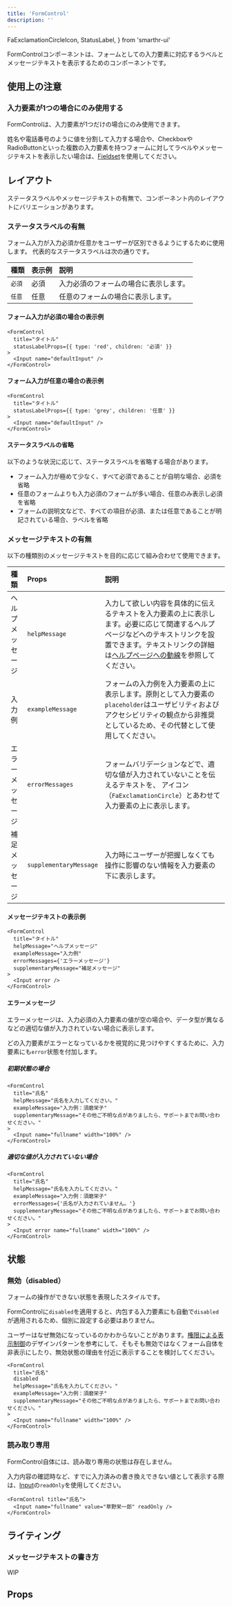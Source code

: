```yaml
---
title: 'FormControl'
description: ''
---
```

  FaExclamationCircleIcon,
  StatusLabel,
} from 'smarthr-ui'

FormControlコンポーネントは、フォームとしての入力要素に対応するラベルとメッセージテキストを表示するためのコンポーネントです。

<ComponentStory name="FormControl" />

## 使用上の注意

### 入力要素が1つの場合にのみ使用する

FormControlは、入力要素が1つだけの場合にのみ使用できます。

姓名や電話番号のように値を分割して入力する場合や、CheckboxやRadioButtonといった複数の入力要素を持つフォームに対してラベルやメッセージテキストを表示したい場合は、[Fieldset](/products/components/fieldset/)を使用してください。

## レイアウト

ステータスラベルやメッセージテキストの有無で、コンポーネント内のレイアウトにバリエーションがあります。

### ステータスラベルの有無

フォーム入力が入力必須か任意かをユーザーが区別できるようにするために使用します。
代表的なステータスラベルは次の通りです。

| 種類 | 表示例 | 説明 |
| :--- | :--- | :--- |
| `必須` | <StatusLabel type="red">必須</StatusLabel> | 入力必須のフォームの場合に表示します。 |
| `任意` | <StatusLabel type="grey">任意</StatusLabel> | 任意のフォームの場合に表示します。 |

#### フォーム入力が必須の場合の表示例

```tsx editable codeBlock
<FormControl
  title="タイトル"
  statusLabelProps={{ type: 'red', children: '必須' }}
>
  <Input name="defaultInput" />
</FormControl>
```

#### フォーム入力が任意の場合の表示例

```tsx editable codeBlock
<FormControl
  title="タイトル"
  statusLabelProps={{ type: 'grey', children: '任意' }}
>
  <Input name="defaultInput" />
</FormControl>
```

#### ステータスラベルの省略

以下のような状況に応じて、ステータスラベルを省略する場合があります。

- フォーム入力が極めて少なく、すべて必須であることが自明な場合、必須を省略
- 任意のフォームよりも入力必須のフォームが多い場合、任意のみ表示し必須を省略
- フォームの説明文などで、すべての項目が必須、または任意であることが明記されている場合、ラベルを省略

### メッセージテキストの有無

以下の種類別のメッセージテキストを目的に応じて組み合わせて使用できます。

| 種類 | Props | 説明 |
| :--- | :--- | :--- |
| ヘルプメッセージ | `helpMessage` | 入力して欲しい内容を具体的に伝えるテキストを入力要素の上に表示します。必要に応じて関連するヘルプページなどへのテキストリンクを設置できます。テキストリンクの詳細は[ヘルプページへの動線](/products/design-patterns/help-link/#h3-2)を参照してください。 |
| 入力例 | `exampleMessage` | フォームの入力例を入力要素の上に表示します。原則として入力要素の`placeholder`はユーザビリティおよびアクセシビリティの観点から非推奨としているため、その代替として使用してください。 |
| エラーメッセージ | `errorMessages` | フォームバリデーションなどで、適切な値が入力されていないことを伝えるテキストを、<FaExclamationCircleIcon alt="エラーメッセージ" color="DANGER" /> アイコン（`FaExclamationCircle`）とあわせて入力要素の上に表示します。 |
| 補足メッセージ | `supplementaryMessage` | 入力時にユーザーが把握しなくても操作に影響のない情報を入力要素の下に表示します。 |

#### メッセージテキストの表示例

```tsx editable codeBlock
<FormControl
  title="タイトル"
  helpMessage="ヘルプメッセージ"
  exampleMessage="入力例"
  errorMessages={'エラーメッセージ'}
  supplementaryMessage="補足メッセージ"
>
  <Input error />
</FormControl>
```

#### エラーメッセージ

エラーメッセージは、入力必須の入力要素の値が空の場合や、データ型が異なるなどの適切な値が入力されていない場合に表示します。

どの入力要素がエラーとなっているかを視覚的に見つけやすくするために、入力要素にも`error`状態を付加します。

##### 初期状態の場合

```tsx editable codeBlock
<FormControl
  title="氏名"
  helpMessage="氏名を入力してください。"
  exampleMessage="入力例：須磨栄子"
  supplementaryMessage="その他ご不明な点がありましたら、サポートまでお問い合わせください。"
>
  <Input name="fullname" width="100%" />
</FormControl>
```

##### 適切な値が入力されていない場合

```tsx editable codeBlock
<FormControl
  title="氏名"
  helpMessage="氏名を入力してください。"
  exampleMessage="入力例：須磨栄子"
  errorMessages={'氏名が入力されていません。'}
  supplementaryMessage="その他ご不明な点がありましたら、サポートまでお問い合わせください。"
>
  <Input error name="fullname" width="100%" />
</FormControl>
```

## 状態

### 無効（disabled）

フォームの操作ができない状態を表現したスタイルです。

FormControlに`disabled`を適用すると、内包する入力要素にも自動で`disabled`が適用されるため、個別に設定する必要はありません。

ユーザーはなぜ無効になっているのかわからないことがあります。[権限による表示制御](/products/design-patterns/access-control-pattern/)のデザインパターンを参考にして、そもそも無効ではなくフォーム自体を非表示にしたり、無効状態の理由を付近に表示することを検討してください。

```tsx editable codeBlock
<FormControl
  title="氏名"
  disabled
  helpMessage="氏名を入力してください。"
  exampleMessage="入力例：須磨栄子"
  supplementaryMessage="その他ご不明な点がありましたら、サポートまでお問い合わせください。"
>
  <Input name="fullname" width="100%" />
</FormControl>
```

### 読み取り専用

FormControl自体には、読み取り専用の状態は存在しません。

入力内容の確認時など、すでに入力済みの書き換えできない値として表示する際は、[Input](/products/components/input/)の`readOnly`を使用してください。

```tsx editable codeBlock
<FormControl title="氏名">
  <Input name="fullname" value="草野栄一郎" readOnly />
</FormControl>
```

## ライティング

### メッセージテキストの書き方

WIP

## Props

<ComponentPropsTable name="FormControl" />
